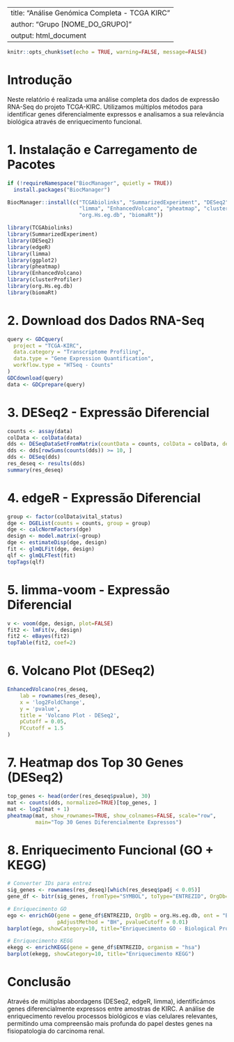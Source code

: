 
---
title: "Análise Genómica Completa - TCGA KIRC"
author: "Grupo [NOME_DO_GRUPO]"
output: html_document
---

```r
knitr::opts_chunk$set(echo = TRUE, warning=FALSE, message=FALSE)
```

# Introdução

Neste relatório é realizada uma análise completa dos dados de expressão RNA-Seq do projeto TCGA-KIRC. Utilizamos múltiplos métodos para identificar genes diferencialmente expressos e analisamos a sua relevância biológica através de enriquecimento funcional.

# 1. Instalação e Carregamento de Pacotes

```r
if (!requireNamespace("BiocManager", quietly = TRUE))
  install.packages("BiocManager")

BiocManager::install(c("TCGAbiolinks", "SummarizedExperiment", "DESeq2", "edgeR",
                       "limma", "EnhancedVolcano", "pheatmap", "clusterProfiler", 
                       "org.Hs.eg.db", "biomaRt"))

library(TCGAbiolinks)
library(SummarizedExperiment)
library(DESeq2)
library(edgeR)
library(limma)
library(ggplot2)
library(pheatmap)
library(EnhancedVolcano)
library(clusterProfiler)
library(org.Hs.eg.db)
library(biomaRt)
```

# 2. Download dos Dados RNA-Seq

```r
query <- GDCquery(
  project = "TCGA-KIRC",
  data.category = "Transcriptome Profiling",
  data.type = "Gene Expression Quantification",
  workflow.type = "HTSeq - Counts"
)
GDCdownload(query)
data <- GDCprepare(query)
```

# 3. DESeq2 - Expressão Diferencial

```r
counts <- assay(data)
colData <- colData(data)
dds <- DESeqDataSetFromMatrix(countData = counts, colData = colData, design = ~ vital_status)
dds <- dds[rowSums(counts(dds)) >= 10, ]
dds <- DESeq(dds)
res_deseq <- results(dds)
summary(res_deseq)
```

# 4. edgeR - Expressão Diferencial

```r
group <- factor(colData$vital_status)
dge <- DGEList(counts = counts, group = group)
dge <- calcNormFactors(dge)
design <- model.matrix(~group)
dge <- estimateDisp(dge, design)
fit <- glmQLFit(dge, design)
qlf <- glmQLFTest(fit)
topTags(qlf)
```

# 5. limma-voom - Expressão Diferencial

```r
v <- voom(dge, design, plot=FALSE)
fit2 <- lmFit(v, design)
fit2 <- eBayes(fit2)
topTable(fit2, coef=2)
```

# 6. Volcano Plot (DESeq2)

```r
EnhancedVolcano(res_deseq,
    lab = rownames(res_deseq),
    x = 'log2FoldChange',
    y = 'pvalue',
    title = 'Volcano Plot - DESeq2',
    pCutoff = 0.05,
    FCcutoff = 1.5
)
```

# 7. Heatmap dos Top 30 Genes (DESeq2)

```r
top_genes <- head(order(res_deseq$pvalue), 30)
mat <- counts(dds, normalized=TRUE)[top_genes, ]
mat <- log2(mat + 1)
pheatmap(mat, show_rownames=TRUE, show_colnames=FALSE, scale="row",
         main="Top 30 Genes Diferencialmente Expressos")
```

# 8. Enriquecimento Funcional (GO + KEGG)

```r
# Converter IDs para entrez
sig_genes <- rownames(res_deseq)[which(res_deseq$padj < 0.05)]
gene_df <- bitr(sig_genes, fromType="SYMBOL", toType="ENTREZID", OrgDb=org.Hs.eg.db)

# Enriquecimento GO
ego <- enrichGO(gene = gene_df$ENTREZID, OrgDb = org.Hs.eg.db, ont = "BP",
                pAdjustMethod = "BH", pvalueCutoff = 0.01)
barplot(ego, showCategory=10, title="Enriquecimento GO - Biological Process")

# Enriquecimento KEGG
ekegg <- enrichKEGG(gene = gene_df$ENTREZID, organism = "hsa")
barplot(ekegg, showCategory=10, title="Enriquecimento KEGG")
```

# Conclusão

Através de múltiplas abordagens (DESeq2, edgeR, limma), identificámos genes diferencialmente expressos entre amostras de KIRC. A análise de enriquecimento revelou processos biológicos e vias celulares relevantes, permitindo uma compreensão mais profunda do papel destes genes na fisiopatologia do carcinoma renal.
